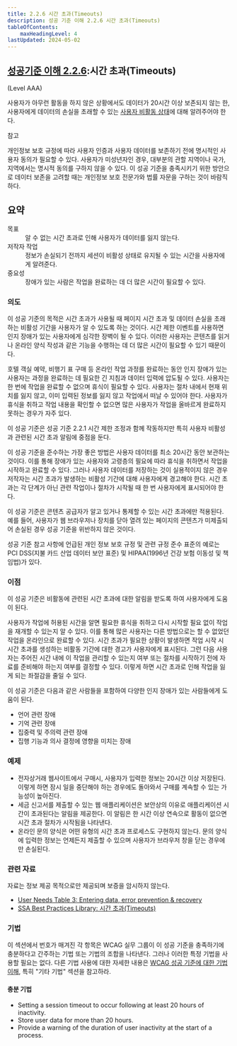 ```yaml
---
title: 2.2.6 시간 초과(Timeouts)
description: 성공 기준 이해 2.2.6 시간 초과(Timeouts)
tableOfContents:
    maxHeadingLevel: 4
lastUpdated: 2024-05-02
---
```



## [성공기준 이해 2.2.6](https://w3.org/TR/WCAG22#timeouts):시간 초과(Timeouts) 

(Level AAA)

<Card title="성공 기준(SC)">

사용자가 아무런 활동을 하지 않은 상황에서도 데이터가 20시간 이상 보존되지 않는 한, 사용자에게 데이터의 손실을 초래할 수 있는 [사용자 비활동 상태](../../../../glossary/user-inactivity)에 대해 알려주어야 한다.

참고

개인정보 보호 규정에 따라 사용자 인증과 사용자 데이터를 보존하기 전에 명시적인 사용자 동의가 필요할 수 있다. 사용자가 미성년자인 경우, 대부분의 관할 지역이나 국가, 지역에서는 명시적 동의를 구하지 않을 수 있다. 이 성공 기준을 충족시키기 위한 방안으로 데이터 보존을 고려할 때는 개인정보 보호 전문가와 법률 자문을 구하는 것이 바람직하다.

</Card>

## 요약

<dl>
<dt>목표</dt>
<dd>알 수 없는 시간 초과로 인해 사용자가 데이터를 잃지 않는다.</dd>
<dt>저작자 작업</dt>
<dd>정보가 손실되기 전까지 세션이 비활성 상태로 유지될 수 있는 시간을 사용자에게 알려준다.</dd>
<dt>중요성</dt>
<dd>장애가 있는 사람은 작업을 완료하는 데 더 많은 시간이 필요할 수 있다.</dd>
</dl>

### 의도

이 성공 기준의 목적은 시간 초과가 사용될 때 페이지 시간 초과 및 데이터 손실을 초래하는 비활성 기간을 사용자가 알 수 있도록 하는 것이다. 시간 제한 이벤트를 사용하면 인지 장애가 있는 사용자에게 심각한 장벽이 될 수 있다. 이러한 사용자는 콘텐츠를 읽거나 온라인 양식 작성과 같은 기능을 수행하는 데 더 많은 시간이 필요할 수 있기 때문이다.

호텔 객실 예약, 비행기 표 구매 등 온라인 작업 과정를 완료하는 동안 인지 장애가 있는 사용자는 과정을 완료하는 데 필요한 긴 지침과 데이터 입력에 압도될 수 있다. 사용자는 한 번에 작업을 완료할 수 없으며 휴식이 필요할 수 있다. 사용자는 절차 내에서 현재 위치를 잃지 않고, 이미 입력된 정보를 잃지 않고 작업에서 떠날 수 있어야 한다. 사용자가 휴식을 취하고 작업 내용을 확인할 수 없으면 많은 사용자가 작업을 올바르게 완료하지 못하는 경우가 자주 있다.

이 성공 기준은 성공 기준 2.2.1 시간 제한 조정과 함께 작동하지만 특히 사용자 비활성과 관련된 시간 초과 알림에 중점을 둔다.

이 성공 기준을 준수하는 가장 좋은 방법은 사용자 데이터를 최소 20시간 동안 보관하는 것이다. 이를 통해 장애가 있는 사용자와 고령층의 필요에 따라 휴식을 취하면서 작업을 시작하고 완료할 수 있다. 그러나 사용자 데이터를 저장하는 것이 실용적이지 않은 경우 저작자는 시간 초과가 발생하는 비활성 기간에 대해 사용자에게 경고해야 한다. 시간 초과는 각 단계가 아닌 관련 작업이나 절차가 시작될 때 한 번 사용자에게 표시되어야 한다.

이 성공 기준은 콘텐츠 공급자가 알고 있거나 통제할 수 있는 시간 초과에만 적용된다. 예를 들어, 사용자가 웹 브라우저나 장치를 닫아 열려 있는 페이지의 콘텐츠가 미제출되어 손실된 경우 성공 기준을 위반하지 않은 것이다.

성공 기준 참고 사항에 언급된 개인 정보 보호 규정 및 관련 규정 준수 표준의 예로는 PCI DSS(지불 카드 산업 데이터 보안 표준) 및 HIPAA(1996년 건강 보험 이동성 및 책임법)가 있다.

### 이점

이 성공 기준은 비활동에 관련된 시간 초과에 대한 알림을 받도록 하여 사용자에게 도움이 된다.

사용자가 작업에 허용된 시간을 알면 필요한 휴식을 취하고 다시 시작할 필요 없이 작업을 재개할 수 있는지 알 수 있다. 이를 통해 많은 사용자는 다른 방법으로는 할 수 없었던 작업을 온라인으로 완료할 수 있다. 시간 초과가 필요한 상황이 발생하면 작업 시작 시 시간 초과를 생성하는 비활동 기간에 대한 경고가 사용자에게 표시된다. 그런 다음 사용자는 주어진 시간 내에 이 작업을 관리할 수 있는지 여부 또는 절차를 시작하기 전에 자료를 준비해야 하는지 여부를 결정할 수 있다. 이렇게 하면 시간 초과로 인해 작업을 잃게 되는 좌절감을 줄일 수 있다.

이 성공 기준은 다음과 같은 사람들을 포함하여 다양한 인지 장애가 있는 사람들에게 도움이 된다.

*   언어 관련 장애
*   기억 관련 장애
*   집중력 및 주의력 관련 장애
*   집행 기능과 의사 결정에 영향을 미치는 장애

### 예제

*   전자상거래 웹사이트에서 구매시, 사용자가 입력한 정보는 20시간 이상 저장된다. 이렇게 하면 잠시 일을 중단해야 하는 경우에도 돌아와서 구매를 계속할 수 있는 가능성이 높아진다.
*   세금 신고서를 제출할 수 있는 웹 애플리케이션은 보안상의 이유로 애플리케이션 시간이 초과된다는 알림을 제공한다. 이 알림은 한 시간 이상 연속으로 활동이 없으면 시간 초과 절차가 시작됨을 나타낸다.
*   온라인 문의 양식은 어떤 유형의 시간 초과 프로세스도 구현하지 않는다. 문의 양식에 입력한 정보는 언제든지 제출할 수 있으며 사용자가 브라우저 창을 닫는 경우에만 손실된다.

### 관련 자료

자료는 정보 제공 목적으로만 제공되며 보증을 암시하지 않는다.

*   [User Needs Table 3: Entering data, error prevention & recovery](https://rawgit.com/w3c/coga/master/gap-analysis/table.html)
*   [SSA Best Practices Library: 시간 초과(Timeouts)](https://www.ssa.gov/accessibility/bpl/bps/forms/timeout/default.htm)

### 기법

이 섹션에서 번호가 매겨진 각 항목은 WCAG 실무 그룹이 이 성공 기준을 충족하기에 충분하다고 간주하는 기법 또는 기법의 조합을 나타낸다. 그러나 이러한 특정 기법을 사용할 필요는 없다. 다른 기법 사용에 대한 자세한 내용은 [WCAG 성공 기준에 대한 기법 이해](../understanding-techniques), 특히 "기타 기법" 섹션을 참고하라.

#### 충분 기법

*   Setting a session timeout to occur following at least 20 hours of inactivity.
*   Store user data for more than 20 hours.
*   Provide a warning of the duration of user inactivity at the start of a process.

